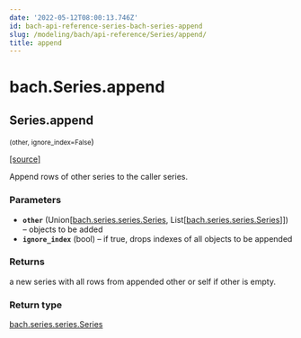 ```yaml
---
date: '2022-05-12T08:00:13.746Z'
id: bach-api-reference-series-bach-series-append
slug: /modeling/bach/api-reference/Series/append/
title: append
---
```


# bach.Series.append

<div className="method">

## <span className="additional-name">Series.</span><span className="name">append</span>

<small className="parameter-list">(<span className="parameter" id="other">other</span>, <span className="parameter" id="ignore_index">ignore_index=False</span></small>)


&#8203;<span className="view-source">[[source]](https://github.com/objectiv/objectiv-analytics/blob/main/bach/bach/series/series.py)</span>

<div className="content">

Append rows of other series to the caller series.


### Parameters

* **`other`** (Union[[bach.series.series.Series](/modeling/bach/api-reference/Series/bach.Series.mdx), List[[bach.series.series.Series](/modeling/bach/api-reference/Series/bach.Series.mdx)]]) – objects to be added
* **`ignore_index`** (bool) – if true, drops indexes of all objects to be appended



### Returns

a new series with all rows from appended other or self if other is empty.



### Return type

[bach.series.series.Series](/modeling/bach/api-reference/Series/bach.Series.mdx)



</div>


</div>
